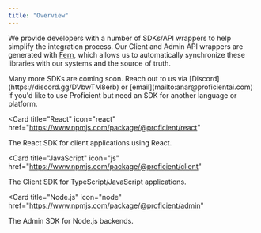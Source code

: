 ```yaml
---
title: "Overview"
---
```


We provide developers with a number of SDKs/API wrappers to help simplify the integration
process. Our Client and Admin API wrappers are generated with [Fern](https://buildwithfern.com),
which allows us to automatically synchronize these libraries with our systems and the source of
truth.

<Tip>
  Many more SDKs are coming soon. Reach out to us via
  [Discord](https://discord.gg/DVbwTM8erb) or
  [email](mailto:anar@proficientai.com) if you'd like to use Proficient but need
  an SDK for another language or platform.
</Tip>

<Card
  title="React"
  icon="react"
  href="https://www.npmjs.com/package/@proficient/react"
>
  The React SDK for client applications using React.
</Card>

<Card
  title="JavaScript"
  icon="js"
  href="https://www.npmjs.com/package/@proficient/client"
>
  The Client SDK for TypeScript/JavaScript applications.
</Card>

<Card
  title="Node.js"
  icon="node"
  href="https://www.npmjs.com/package/@proficient/admin"
>
  The Admin SDK for Node.js backends.
</Card>
